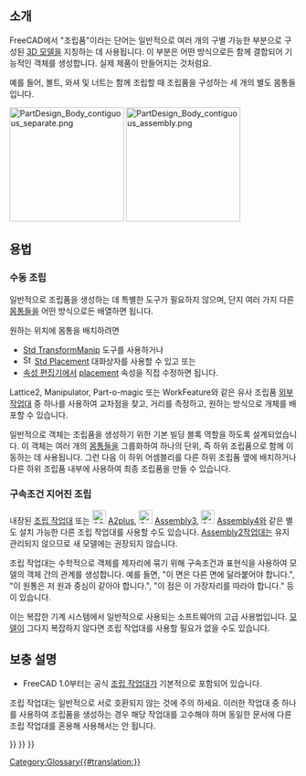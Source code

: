 <languages/>

<span id="Introduction"></span>
== 소개 ==

{{TOCright}}

FreeCAD에서 "조립품"이라는 단어는 일반적으로 여러 개의 구별 가능한 부분으로 구성된 [[model/ko|3D 모델]]을 지칭하는 데 사용됩니다. 이 부분은 어떤 방식으로든 함께 결합되어 기능적인 객체를 생성합니다. 실제 제품이 만들어지는 것처럼요.

예를 들어, 볼트, 와셔 및 너트는 함께 조립할 때 조립품을 구성하는 세 개의 별도 몸통들입니다.

[[File:PartDesign_Body_contiguous_separate.png|x200px]] [[File:PartDesign_Body_contiguous_assembly.png|x200px]]

{{Caption|왼쪽: 3개의 개별 연속 고체, 각각 [[PartDesign_Body/ko|몸통]]으로 모델링됨. 오른쪽: 조립품을 생성하기 위해 [[Std_Part/ko|표준 부품]] 내부에 결합된 개별 몸통.}}

<span id="Usage"></span>
==용법==

<span id="Manual_assembly"></span>
=== 수동 조립 ===

일반적으로 조립품을 생성하는 데 특별한 도구가 필요하지 않으며, 단지 여러 가지 다른 [[Body/ko|몸통들]]을 어떤 방식으로든 배열하면 됩니다.

원하는 위치에 몸통을 배치하려면 
* [[Std_TransformManip|Std TransformManip]] 도구를 사용하거나
* [[File:Std_Placement.svg|16px]] [[Std_Placement|Std Placement]] 대화상자를 사용할 수 있고 또는
* [[Property_editor/ko|속성 편집기]]에서 [[Placement|placement]] 속성을 직접 수정하면 됩니다.

Lattice2, Manipulator, Part-o-magic 또는 WorkFeature와 같은 유사 조립품 [[external_workbenches/ko|외부 작업대]] 중 하나를 사용하여 교차점을 찾고, 거리를 측정하고, 원하는 방식으로 개체를 배포할 수 있습니다.

일반적으로 {{Button|[[File:Std_Part.svg|16px]] [[Std_Part/ko|표준부품]]}} 객체는 조립품을 생성하기 위한 기본 빌딩 블록 역할을 하도록 설계되었습니다. 이 객체는 여러 개의 [[body/ko|몸통들]]을 그룹화하여 하나의 단위, 즉 하위 조립품으로 함께 이동하는 데 사용됩니다. 그런 다음 이 하위 어셈블리를 다른 하위 조립품 옆에 배치하거나 다른 하위 조립품 내부에 사용하여 최종 조립품을 만들 수 있습니다.

<span id="Constrained_assembly"></span>
=== 구속조건 지어진 조립 ===

내장된 [[Assembly_Workbench/ko|조립 작업대]] 또는 
[[File:A2p_workbench.svg|24px]] [[A2plus_Workbench|A2plus]], [[File:Assembly3_workbench_icon.svg|24px]] [[Assembly3_Workbench|Assembly3]], [[File:Assembly4_workbench_icon.svg|24px]] [[Assembly4_Workbench|Assembly4]]와 같은 별도 설치 가능한 다른 조립 작업대를 사용할 수도 있습니다. [[Assembly2_Workbench|Assembly2]]작업대는 유지 관리되지 않으므로 새 모델에는 권장되지 않습니다.

조립 작업대는 수학적으로 객체를 제자리에 묶기 위해 구속조건과 표현식을 사용하여 모델의 객체 간의 관계를 생성합니다. 예를 들면, "이 면은 다른 면에 달라붙어야 합니다.", "이 원통은 저 원과 중심이 같아야 합니다.", "이 점은 이 가장자리를 따라야 합니다." 등이 있습니다.

이는 복잡한 기계 시스템에서 일반적으로 사용되는 소프트웨어의 고급 사용법입니다. [[mod;e/ko|모델]]이 그다지 복잡하지 않다면 조립 작업대를 사용할 필요가 없을 수도 있습니다.

<span id="Notes"></span>
== 보충 설명 ==

* FreeCAD 1.0부터는 공식 [[Assembly_Workbench/ko|조립 작업대]]가 기본적으로 포함되어 있습니다.

조립 작업대는 일반적으로 서로 호환되지 않는 것에 주의 하세요. 이러한 작업대 중 하나를 사용하여 조립품을 생성하는 경우 해당 작업대를 고수해야 하며 동일한 문서에 다른 조립 작업대를 혼용해 사용해서는 안 됩니다.

{{Std Base navi{{#translation:}}}}
{{Document objects navi{{#translation:}}}}
{{Userdocnavi{{#translation:}}}}
[[Category:Glossary{{#translation:}}]]